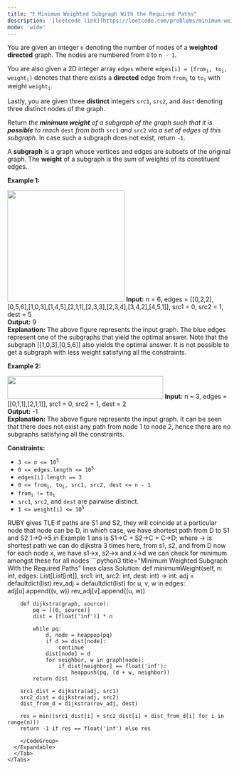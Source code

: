 ```yaml
---
title: "❗️ Minimum Weighted Subgraph With the Required Paths"
description: '[leetcode link](https://leetcode.com/problems/minimum-weighted-subgraph-with-the-required-paths/description/)'
mode: 'wide'
---
```

<Tabs>
  <Tab title="Question" icon="circle-question" iconType="regular">
    <Card>
      <p>You are given an integer <code>n</code> denoting the number of nodes of a <strong>weighted directed</strong> graph. The nodes are numbered from <code>0</code> to <code>n - 1</code>.</p>  <p>You are also given a 2D integer array <code>edges</code> where <code>edges[i] = [from<sub>i</sub>, to<sub>i</sub>, weight<sub>i</sub>]</code> denotes that there exists a <strong>directed</strong> edge from <code>from<sub>i</sub></code> to <code>to<sub>i</sub></code> with weight <code>weight<sub>i</sub></code>.</p>  <p>Lastly, you are given three <strong>distinct</strong> integers <code>src1</code>, <code>src2</code>, and <code>dest</code> denoting three distinct nodes of the graph.</p>  <p>Return <em>the <strong>minimum weight</strong> of a subgraph of the graph such that it is <strong>possible</strong> to reach</em> <code>dest</code> <em>from both</em> <code>src1</code> <em>and</em> <code>src2</code> <em>via a set of edges of this subgraph</em>. In case such a subgraph does not exist, return <code>-1</code>.</p>  <p>A <strong>subgraph</strong> is a graph whose vertices and edges are subsets of the original graph. The <strong>weight</strong> of a subgraph is the sum of weights of its constituent edges.</p>   <p><strong class="example">Example 1:</strong></p> <img alt="" src="https://assets.leetcode.com/uploads/2022/02/17/example1drawio.png" style="width: 263px; height: 250px;" />  <strong>Input:</strong> n = 6, edges = [[0,2,2],[0,5,6],[1,0,3],[1,4,5],[2,1,1],[2,3,3],[2,3,4],[3,4,2],[4,5,1]], src1 = 0, src2 = 1, dest = 5 <br/> <strong>Output:</strong> 9 <br/> <strong>Explanation:</strong> The above figure represents the input graph. The blue edges represent one of the subgraphs that yield the optimal answer. Note that the subgraph [[1,0,3],[0,5,6]] also yields the optimal answer. It is not possible to get a subgraph with less weight satisfying all the constraints.   <p><strong class="example">Example 2:</strong></p> <img alt="" src="https://assets.leetcode.com/uploads/2022/02/17/example2-1drawio.png" style="width: 350px; height: 51px;" />  <strong>Input:</strong> n = 3, edges = [[0,1,1],[2,1,1]], src1 = 0, src2 = 1, dest = 2 <br/> <strong>Output:</strong> -1 <br/> <strong>Explanation:</strong> The above figure represents the input graph. It can be seen that there does not exist any path from node 1 to node 2, hence there are no subgraphs satisfying all the constraints.    <p><strong>Constraints:</strong></p>  <ul>  <li><code>3 &lt;= n &lt;= 10<sup>5</sup></code></li>  <li><code>0 &lt;= edges.length &lt;= 10<sup>5</sup></code></li>  <li><code>edges[i].length == 3</code></li>  <li><code>0 &lt;= from<sub>i</sub>, to<sub>i</sub>, src1, src2, dest &lt;= n - 1</code></li>  <li><code>from<sub>i</sub> != to<sub>i</sub></code></li>  <li><code>src1</code>, <code>src2</code>, and <code>dest</code> are pairwise distinct.</li>  <li><code>1 &lt;= weight[i] &lt;= 10<sup>5</sup></code></li> </ul> 
    </Card>
  </Tab>
  <Tab title="Solution" icon="lightbulb" iconType="regular" >
    <Card>
      RUBY gives TLE
if paths are S1 and S2, they will coincide at a particular node
that node can be D, in which case, we have shortest path from D to S1 and S2
1-&gt;0-&gt;5 in Example 1
ans is S1-&gt;C + S2-&gt;C + C-&gt;D; where -&gt; is shortest path
we can do dijkstra 3 times here, from s1, s2, and from D
now for each node x, we have s1-&gt;x, s2-&gt;x and x-&gt;d
we can check for minimum amongst these for all nodes
</Card>
  <Expandable title="code">
    <CodeGroup dropdown>
```python3 title="Minimum Weighted Subgraph With the Required Paths" lines
class Solution:
    def minimumWeight(self, n: int, edges: List[List[int]], src1: int, src2: int, dest: int) -> int:
        adj = defaultdict(list)
        rev_adj = defaultdict(list)
        for u, v, w in edges:
            adj[u].append((v, w))
            rev_adj[v].append((u, w))
        
        def dijkstra(graph, source):
            pq = [(0, source)]
            dist = [float('inf')] * n
            
            while pq:
                d, node = heappop(pq)
                if d >= dist[node]:
                    continue
                dist[node] = d
                for neighbor, w in graph[node]:
                    if dist[neighbor] == float('inf'):
                        heappush(pq, (d + w, neighbor))
            return dist
        
        src1_dist = dijkstra(adj, src1)
        src2_dist = dijkstra(adj, src2)
        dist_from_d = dijkstra(rev_adj, dest)
        
        res = min((src1_dist[i] + src2_dist[i] + dist_from_d[i] for i in range(n)))
        return -1 if res == float('inf') else res
```
    </CodeGroup>
  </Expandable>
  </Tab>
</Tabs>